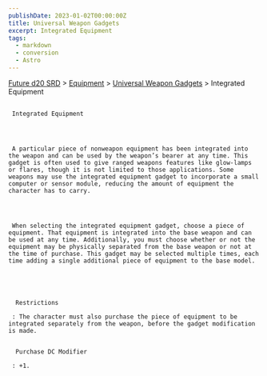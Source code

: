 ```yaml
---
publishDate: 2023-01-02T00:00:00Z
title: Universal Weapon Gadgets
excerpt: Integrated Equipment
tags:
  - markdown
  - conversion
  - Astro
---
```







[Future d20 SRD](/#futureD20)
     > [Equipment](future-d20-srd-equipment-index)
     > [Universal Weapon Gadgets](future-d20-srd-equipment-gadgets-universal-weapons-index)
     > Integrated Equipment
    





## 
     Integrated Equipment
    



     A particular piece of nonweapon equipment has been integrated into the weapon and can be used by the weapon’s bearer at any time. This gadget is often used to give ranged weapons features like glow-lamps or flares, though it is not limited to those applications. Some weapons may use the integrated equipment gadget to incorporate a small computer or sensor module, reducing the amount of equipment the character has to carry.
    



     When selecting the integrated equipment gadget, choose a piece of equipment. That equipment is integrated into the base weapon and can be used at any time. Additionally, you must choose whether or not the equipment may be physically separated from the base weapon or not at the time of purchase. This gadget may be selected multiple times, each time adding a single additional piece of equipment to the base model.
    




      Restrictions
     
     : The character must also purchase the piece of equipment to be integrated separately from the weapon, before the gadget modification is made.
     

      Purchase DC Modifier
     
     : +1.
    





